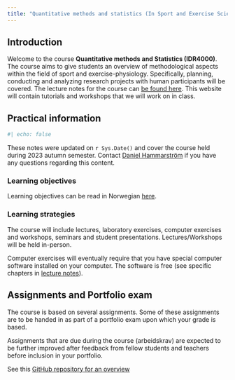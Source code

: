 ```yaml
---
title: "Quantitative methods and statistics (In Sport and Exercise Science)"
---
```


## Introduction

Welcome to the course **Quantitative methods and Statistics (IDR4000)**. The course aims to give students an overview of methodological aspects within the field of sport and exercise-physiology. Specifically, planning, conducting and analyzing research projects with human participants will be covered. The lecture notes for the course can [be found here](https://dhammarstrom.github.io/quant-methods/). This website will contain tutorials and workshops that we will work on in class.


## Practical information

```r
#| echo: false
```


These notes were updated on `r Sys.Date()` and cover the course held during 2023 autumn semester. Contact [Daniel Hammarström](mailto:daniel.hammarstrom@inn.no) if you have any questions regarding this content.

### Learning objectives
Learning objectives can be read in Norwegian [here](https://www.inn.no/content/view/full/163709/language/nor-NO).

### Learning strategies
The course will include lectures, laboratory exercises, computer exercises and workshops, seminars and student presentations. Lectures/Workshops will be held in-person.

Computer exercises will eventually require that you have special computer software installed on your computer. The software is free (see specific chapters in [lecture notes](https://dhammarstrom.github.io/quant-methods)).


## Assignments and Portfolio exam

The course is based on several assignments. Some of these assignments are to be handed in as part of a portfolio exam upon which your grade is based. 

Assignments that are due during the course (arbeidskrav) are expected to be further improved after feedback from fellow students and teachers before inclusion in your portfolio.

See this [GitHub repository for an overview](https://github.com/dhammarstrom/idr4000-student-assignments/)



